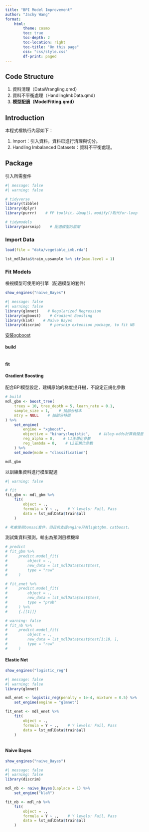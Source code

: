 ```yaml
---
title: "BPI Model Improvement"
author: "Jacky Wang"
format:
    html:
        theme: cosmo
        toc: true
        toc-depth: 2
        toc-location: right
        toc-title: "On this page"
        css: "css/style.css"
        df-print: paged
---
```




## Code Structure

1. 資料清理（DataWrangling.qmd）
2. 資料不平衡處理（HandlingImbData.qmd）
2. **模型配適（ModelFitting.qmd）**



## Introduction

本程式檔執行內容如下：

1. Import：引入資料，資料已進行清理與切分。
2. Handling Imbalanced Datasets：資料不平衡處理。



## Package

引入所需套件
```r
#| message: false
#| warning: false

# tidyverse
library(tibble)
library(dplyr)
library(purrr)    # FP toolkit，以map()、modify()取代for-loop

# tidymodels
library(parsnip)    # 配適模型的框架

```



### Import Data

```r
load(file = "data/vegetable_imb.rda")
```

```r
lst_mdlData$train_upsample %>% str(max.level = 1)
```



### Fit Models

檢視模型可使用的引擎（配適模型的套件）
```r
show_engines("naive_Bayes")
```

```r
#| message: false
#| warning: false
library(glmnet)    # Regularized Regression
library(xgboost)    # Gradient Boosting
library(klaR)    # Naive Bayes
library(discrim)    # parsnip extension package, to fit NB
```
[安裝xgboost](https://xgboost.readthedocs.io/en/stable/install.html#r)

#### build

```r

```

#### fit






#### Gradient Boosting

配合BPI模型設定，建構原始的梯度提升樹，不設定正規化參數
```r

# build
mdl_gbm <- boost_tree(
    trees = 10, tree_depth = 5, learn_rate = 0.1, 
    sample_size = 1,    # 抽部分樣本
    mtry = NULL    # 抽部分特徵
) %>% 
    set_engine(
        engine = "xgboost", 
        objective = "binary:logistic",    # 以log-odds計算偽殘差
        reg_alpha = 0,    # L1正規化參數
        reg_lambda = 0,    # L2正規化參數
    ) %>% 
    set_mode(mode = "classification")

mdl_gbm
```

以訓練集資料進行模型配適
```r
#| warning: false

# fit
fit_gbm <- mdl_gbm %>% 
    fit(
        object = ., 
        formula = Y ~ .,    # Y levels: Fail, Pass
        data = lst_mdlData$train$all
    )

# 考慮使用bonsai套件，但目前支援engine只有lightgbm、catboost。
```

測試集資料預測，輸出為預測目標機率
```r

# predict
# fit_gbm %>% 
#     predict.model_fit(
#         object = ., 
#         new_data = lst_mdlData$test$test, 
#         type = "raw"
#     )

# fit_enet %>%
#     predict.model_fit(
#         object = .,
#         new_data = lst_mdlData$test$test,
#         type = "prob"
#     ) %>% 
#     {.[[1]]}

# warning: false
# fit_nb %>%
#     predict.model_fit(
#         object = .,
#         new_data = lst_mdlData$test$test[1:10, ],
#         type = "raw"
#     )

```

#### Elastic Net

```r
show_engines("logistic_reg")
```

```r
#| message: false
#| warning: false
library(glmnet)
```

```r

mdl_enet <- logistic_reg(penalty = 1e-4, mixture = 0.5) %>% 
    set_engine(engine = "glmnet")

fit_enet <- mdl_enet %>% 
    fit(
        object = ., 
        formula = Y ~ .,    # Y levels: Fail, Pass
        data = lst_mdlData$train$all
    )



```

#### Naive Bayes

```r
show_engines("naive_Bayes")
```

```r
#| message: false
#| warning: false
library(discrim)
```

```r

mdl_nb <- naive_Bayes(Laplace = 1) %>% 
    set_engine("klaR")

fit_nb <- mdl_nb %>% 
    fit(
        object = ., 
        formula = Y ~ .,    # Y levels: Fail, Pass
        data = lst_mdlData$train$all
    )

```








